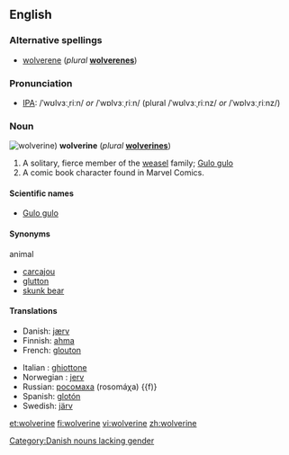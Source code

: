 {{wikipedia}}

==English==

===Alternative spellings===
*[[wolverene]] (''plural'' '''[[wolverenes]]''')

===Pronunciation===
* [[Wiktionary:Pronunciation_key|IPA]]: /ˈwʊlvɜːˌriːn/ ''or'' /ˈwɒlvɜːˌriːn/ (plural /ˈwʊlvɜːˌriːnz/ ''or'' /ˈwɒlvɜːˌriːnz/)

===Noun===
[[Image:Wolverine.jpg|thumb|wolverine)]]
'''wolverine'''  (''plural'' '''[[wolverines]]''')

# A solitary, fierce member of the [[weasel]] family; [[Gulo gulo]]
# A comic book character found in Marvel Comics.

====Scientific names====
*[[Gulo gulo]]

====Synonyms====
;animal
*[[carcajou]]
*[[glutton]]
*[[skunk bear]]

====Translations====
{{top}}
*Danish: [[jærv]] [[Category:Danish nouns lacking gender]]
*Finnish: [[ahma]]
*French: [[glouton]] {{m}}
{{mid}}
*Italian : [[ghiottone]] {{m}}
*Norwegian : [[jerv]] {{m}}
*Russian: [[росомаха]] (rosomáχa) {{f)}
*Spanish: [[glotón]] {{m}}
*Swedish: [[järv]] {{c}}
{{bottom}}

[[et:wolverine]]
[[fi:wolverine]]
[[vi:wolverine]]
[[zh:wolverine]]